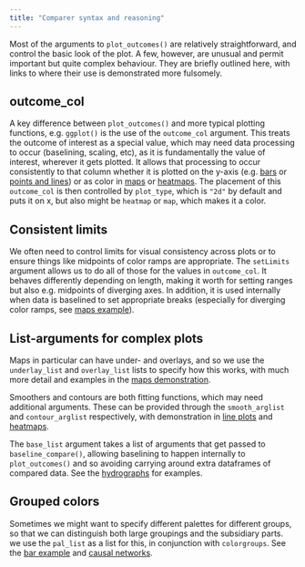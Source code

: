 ```yaml
---
title: "Comparer syntax and reasoning"
---
```


Most of the arguments to `plot_outcomes()` are relatively straightforward, and control the basic look of the plot. A few, however, are unusual and permit important but quite complex behaviour. They are briefly outlined here, with links to where their use is demonstrated more fulsomely.

## outcome_col

A key difference between `plot_outcomes()` and more typical plotting functions, e.g. `ggplot()` is the use of the `outcome_col` argument. This treats the outcome of interest as a special value, which may need data processing to occur (baselining, scaling, etc), as it is fundamentally the value of interest, wherever it gets plotted. It allows that processing to occur consistently to that column whether it is plotted on the y-axis (e.g. [bars](bar_plots.qmd) or [points and lines](line_plots.qmd)) or as color in [maps](maps.qmd) or [heatmaps](heatmaps.qmd). The placement of this `outcome_col` is then controlled by `plot_type`, which is `"2d"` by default and puts it on x, but also might be `heatmap` or `map`, which makes it a color.

## Consistent limits

We often need to control limits for visual consistency across plots or to ensure things like midpoints of color ramps are appropriate. The `setLimits` argument allows us to do all of those for the values in `outcome_col`. It behaves differently depending on length, making it worth for setting ranges but also e.g. midpoints of diverging axes. In addition, it is used internally when data is baselined to set appropriate breaks (especially for diverging color ramps, see [maps example](maps.qmd)).

## List-arguments for complex plots

Maps in particular can have under- and overlays, and so we use the `underlay_list` and `overlay_list` lists to specify how this works, with much more detail and examples in the [maps demonstration](maps.qmd).

Smoothers and contours are both fitting functions, which may need additional arguments. These can be provided through the `smooth_arglist` and `contour_arglist` respectively, with demonstration in [line plots](line_plots.qmd) and [heatmaps](heatmaps.qmd).

The `base_list` argument takes a list of arguments that get passed to `baseline_compare()`, allowing baselining to happen internally to `plot_outcomes()` and so avoiding carrying around extra dataframes of compared data. See the [hydrographs](hydrographs.qmd) for examples.

## Grouped colors

Sometimes we might want to specify different palettes for different groups, so that we can distinguish both large groupings and the subsidiary parts. we use the `pal_list` as a list for this, in conjunction with `colorgroups`. See the [bar example](bars.qmd) and [causal networks](causal_plots.qmd).
